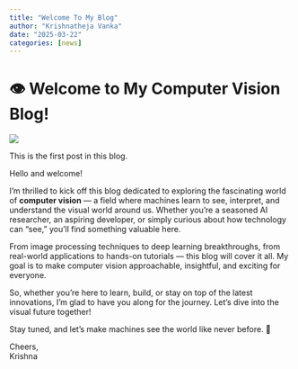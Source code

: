 ```yaml
---
title: "Welcome To My Blog"
author: "Krishnatheja Vanka"
date: "2025-03-22"
categories: [news]
---
```


# 👁️ Welcome to My Computer Vision Blog!

![](thumbnail.jpg)

This is the first post in this blog.

Hello and welcome!

I’m thrilled to kick off this blog dedicated to exploring the fascinating world of **computer vision** — a field where machines learn to see, interpret, and understand the visual world around us. Whether you’re a seasoned AI researcher, an aspiring developer, or simply curious about how technology can "see," you’ll find something valuable here.

From image processing techniques to deep learning breakthroughs, from real-world applications to hands-on tutorials — this blog will cover it all. My goal is to make computer vision approachable, insightful, and exciting for everyone.

So, whether you’re here to learn, build, or stay on top of the latest innovations, I’m glad to have you along for the journey. Let’s dive into the visual future together!  

Stay tuned, and let’s make machines see the world like never before. 🚀

Cheers, <br>
Krishna

